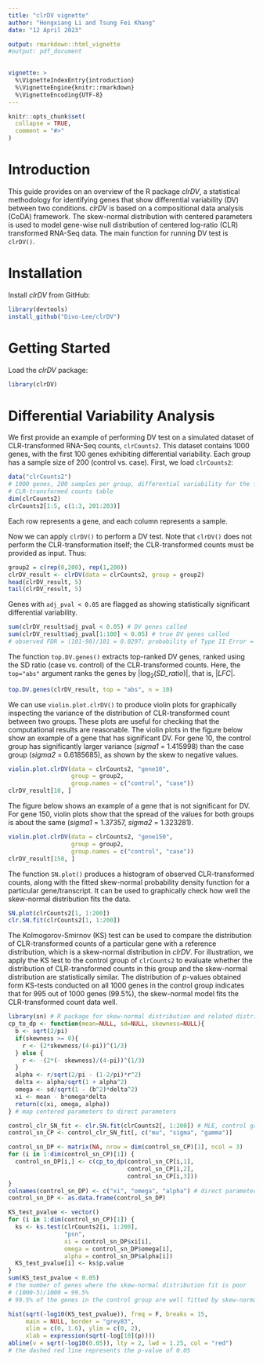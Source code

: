 ```yaml
---
title: "clrDV vignette"
author: "Hongxiang Li and Tsung Fei Khang"
date: "12 April 2023"

output: rmarkdown::html_vignette
#output: pdf_document

    
vignette: >
  %\VignetteIndexEntry{introduction}
  %\VignetteEngine{knitr::rmarkdown}
  %\VignetteEncoding{UTF-8}
---
```


```r
knitr::opts_chunk$set(
  collapse = TRUE,
  comment = "#>"
)
```


# Introduction

This guide provides on an overview of the R package *clrDV*, a statistical methodology for identifying genes that show differential variability (DV) between two conditions. *clrDV* is based on a compositional data analysis (CoDA) framework. The skew-normal distribution with centered parameters is used to model gene-wise null distribution of centered log-ratio (CLR) transformed RNA-Seq data. The main function for running DV test is `clrDV()`.


# Installation

Install *clrDV* from GitHub:

```r
library(devtools)
install_github("Divo-Lee/clrDV")
```



# Getting Started

Load the *clrDV* package:
```r
library(clrDV)
```


# Differential Variability Analysis

We first provide an example of performing DV test on a simulated dataset of CLR-transformed RNA-Seq counts, `clrCounts2`. This dataset contains 1000 genes, with the first 100 genes exhibiting differential variability. Each group has a sample size of 200 (control vs. case). First, we load `clrCounts2`:

```r
data("clrCounts2") 
# 1000 genes, 200 samples per group, differential variability for the first 100 genes,
# CLR-transformed counts table
dim(clrCounts2)
clrCounts2[1:5, c(1:3, 201:203)]
```
Each row represents a gene, and each column represents a sample.

Now we can apply `clrDV()` to perform a DV test. Note that `clrDV()` does not perform the CLR-transformation itself; the CLR-transformed counts must be provided as input. Thus: 
```r
group2 = c(rep(0,200), rep(1,200))
clrDV_result <- clrDV(data = clrCounts2, group = group2)
head(clrDV_result, 5)
tail(clrDV_result, 5)
```
Genes with `adj_pval < 0.05` are flagged as showing statistically significant differential variability. 
```r
sum(clrDV_result$adj_pval < 0.05) # DV genes called
sum(clrDV_result$adj_pval[1:100] < 0.05) # true DV genes called
# observed FDR = (101-98)/101 = 0.0297; probability of Type II Error = (100-98)/100 = 0.02
```


The function `top.DV.genes()` extracts top-ranked DV genes, ranked using the SD ratio (case vs. control) of the CLR-transformed counts. Here, the `top="abs"` argument ranks the genes by $\vert\log_2($*SD_ratio*$)\vert$, that is, $\vert$*LFC*$\vert$.
```r
top.DV.genes(clrDV_result, top = "abs", n = 10)
```


We can use `violin.plot.clrDV()` to produce violin plots for graphically inspecting the variance of the distribution of CLR-transformed count between two groups. These plots are useful for checking that the computational results are reasonable. The violin plots in the figure below show an example of a gene that has significant DV. For gene 10, the control group has significantly  larger variance (*sigma1* = 1.415998) than the case group (*sigma2* = 0.6185685), as shown by the skew to negative values.
```r
violin.plot.clrDV(data = clrCounts2, "gene10", 
                  group = group2,
                  group.names = c("control", "case"))
clrDV_result[10, ]
```


The figure below shows an example of a gene that is not significant for DV. For gene 150, violin plots show that the spread of the values for both groups is about the same (*sigma1* = 1.37357, *sigma2* = 1.323281).
```r
violin.plot.clrDV(data = clrCounts2, "gene150", 
                  group = group2,
                  group.names = c("control", "case"))
clrDV_result[150, ]
```



The function `SN.plot()` produces a histogram of observed CLR-transformed counts, along with the fitted skew-normal probability density function for a particular gene/transcript. It can be used to graphically check how well the skew-normal distribution fits the data.
```r
SN.plot(clrCounts2[1, 1:200])
clr.SN.fit(clrCounts2[1, 1:200])
```


The Kolmogorov-Smirnov (KS) test can be used to compare the distribution of CLR-transformed counts of a particular gene with a reference distribution, which is a skew-normal distribution in *clrDV*. For illustration, we apply the KS test to the control group of  `clrCounts2` to evaluate whether the distribution of CLR-transformed counts in this group and the skew-normal distribution are statistically similar. The distribution of $p$-values obtained form KS-tests conducted on all 1000 genes in the control group indicates that for 995 out of 1000 genes ($99.5\%$), the skew-normal model fits the CLR-transformed count data well.

```r
library(sn) # R package for skew-normal distribution and related distributions
cp_to_dp <- function(mean=NULL, sd=NULL, skewness=NULL){
  b <- sqrt(2/pi)
  if(skewness >= 0){
    r <- (2*skewness/(4-pi))^(1/3)
  } else {
    r <- -(2*(- skewness)/(4-pi))^(1/3)
  }
  alpha <- r/sqrt(2/pi - (1-2/pi)*r^2)
  delta <- alpha/sqrt(1 + alpha^2)
  omega <- sd/sqrt(1 - (b^2)*delta^2)
  xi <- mean - b*omega*delta
  return(c(xi, omega, alpha))
} # map centered parameters to direct parameters

control_clr_SN_fit <- clr.SN.fit(clrCounts2[, 1:200]) # MLE, control group
control_sn_CP <- control_clr_SN_fit[, c("mu", "sigma", "gamma")]

control_sn_DP <- matrix(NA, nrow = dim(control_sn_CP)[1], ncol = 3)
for (i in 1:dim(control_sn_CP)[1]) {
  control_sn_DP[i,] <- c(cp_to_dp(control_sn_CP[i,1],
                                  control_sn_CP[i,2],
                                  control_sn_CP[i,3]))
}
colnames(control_sn_DP) <- c("xi", "omega", "alpha") # direct parameters
control_sn_DP <- as.data.frame(control_sn_DP)

KS_test_pvalue <- vector()
for (i in 1:dim(control_sn_CP)[1]) {
  ks <- ks.test(clrCounts2[i, 1:200],
                "psn",
                xi = control_sn_DP$xi[i],
                omega = control_sn_DP$omega[i],
                alpha = control_sn_DP$alpha[i])
  KS_test_pvalue[i] <- ks$p.value
}
sum(KS_test_pvalue < 0.05) 
# the number of genes where the skew-normal distribution fit is poor
# (1000-5)/1000 = 99.5% 
# 99.5% of the genes in the control group are well fitted by skew-normal distribution

hist(sqrt(-log10(KS_test_pvalue)), freq = F, breaks = 15,
     main = NULL, border = "grey83", 
     xlim = c(0, 1.6), ylim = c(0, 2),
     xlab = expression(sqrt(-log[10](p))))
abline(v = sqrt(-log10(0.05)), lty = 2, lwd = 1.25, col = "red")
# the dashed red line represents the p-value of 0.05
```
